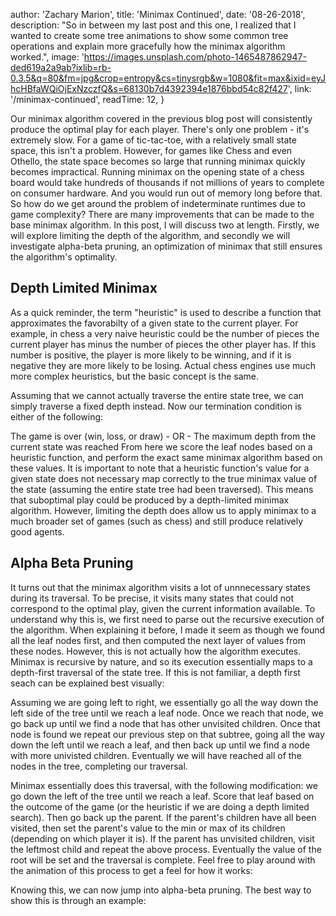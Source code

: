 
  author: 'Zachary Marion',
  title: 'Minimax Continued',
  date: '08-26-2018',
  description: "So in between my last post and this one, I realized that I wanted to create some tree animations to show some common tree operations and explain more gracefully how the minimax algorithm worked.",
  image: 'https://images.unsplash.com/photo-1465487862947-ded619a2a9ab?ixlib=rb-0.3.5&q=80&fm=jpg&crop=entropy&cs=tinysrgb&w=1080&fit=max&ixid=eyJhcHBfaWQiOjExNzczfQ&s=68130b7d4392394e1876bbd54c82f427',
  link: '/minimax-continued',
  readTime: 12,
}


<OpeningParagraph>
  Our minimax algorithm covered in the previous blog post will consistently produce the optimal play for each player. There's only one problem - it's extremely slow. For a game of tic-tac-toe, with a relatively small state space, this isn't a problem. However, for games like Chess and even Othello, the state space becomes so large that running minimax quickly becomes impractical. Running minimax on the opening state of a chess board would take hundreds of thousands if not millions of years to complete on consumer hardware. And you would run out of memory long before that. So how do we get around the problem of indeterminate runtimes due to game complexity? There are many improvements that can be made to the base minimax algorithm. In this post, I will discuss two at length. Firstly, we will explore limiting the depth of the algorithm, and secondly we will investigate alpha-beta pruning, an optimization of minimax that still ensures the algorithm's optimality.
</OpeningParagraph>

## Depth Limited Minimax

As a quick reminder, the term "heuristic" is used to describe a function that approximates the favorabilty of a given state to the current player. For example, in chess a very naive heuristic could be the number of pieces the current player has minus the number of pieces the other player has. If this number is positive, the player is more likely to be winning, and if it is negative they are more likely to be losing. Actual chess engines use much more complex heuristics, but the basic concept is the same.

Assuming that we cannot actually traverse the entire state tree, we can simply traverse a fixed depth instead. Now our termination condition is either of the following:

The game is over (win, loss, or draw) - OR -
The maximum depth from the current state was reached
From here we score the leaf nodes based on a heuristic function, and perform the exact same minimax algorithm based on these values. It is important to note that a heuristic function's value for a given state does not necessary map correctly to the true minimax value of the state (assuming the entire state tree had been traversed). This means that suboptimal play could be produced by a depth-limited minimax algorithm. However, limiting the depth does allow us to apply minimax to a much broader set of games (such as chess) and still produce relatively good agents.

## Alpha Beta Pruning

It turns out that the minimax algorithm visits a lot of unnnecessary states during its traversal. To be precise, it visits many states that could not correspond to the optimal play, given the current information available. To understand why this is, we first need to parse out the recursive execution of the algorithm. When explaining it before, I made it seem as though we found all the leaf nodes first, and then computed the next layer of values from these nodes. However, this is not actually how the algorithm executes. Minimax is recursive by nature, and so its execution essentially maps to a depth-first traversal of the state tree. If this is not familiar, a depth first seach can be explained best visually:

<TreeAnimation />

Assuming we are going left to right, we essentially go all the way down the left side of the tree until we reach a leaf node. Once we reach that node, we go back up until we find a node that has other unvisited children. Once that node is found we repeat our previous step on that subtree, going all the way down the left until we reach a leaf, and then back up until we find a node with more univisted children. Eventually we will have reached all of the nodes in the tree, completing our traversal.

Minimax essentially does this traversal, with the following modification: we go down the left of the tree until we reach a leaf. Score that leaf based on the outcome of the game (or the heuristic if we are doing a depth limited search). Then go back up the parent. If the parent's children have all been visited, then set the parent's value to the min or max of its children (depending on which player it is). If the parent has unvisited children, visit the leftmost child and repeat the above process. Eventually the value of the root will be set and the traversal is complete. Feel free to play around with the animation of this process to get a feel for how it works:

<MinimaxAnimation />

Knowing this, we can now jump into alpha-beta pruning. The best way to show this is through an example: